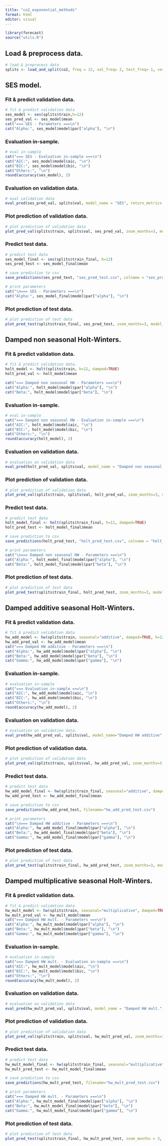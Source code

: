 ```yaml
---
title: "co2_exponential_methods"
format: html
editor: visual
---
```


```r
library(forecast)
source("utils.R")
```

## Load & preprocess data.

```r
# load & preprocess data
splits <- load_and_split(co2, freq = 12, val_freq= 2, test_freq= 1, verbose = FALSE)
```

## SES model.

### Fit & predict validation data.

```r
# fit & predict validation data
ses_model <- ses(splits$train,h=12)
ses_pred_val <- ses_model$mean
cat("=== SES - Parameters ===\n")
cat("Alpha:", ses_model$model$par["alpha"], "\n")
```

### Evaluation in-sample.

```r
# eval in-sample
cat("=== SES - Evaluation in-sample ===\n")
cat("AIC:", ses_model$model$aic, "\n")
cat("BIC:", ses_model$model$bic, "\n")
cat("Others:", "\n")
round(accuracy(ses_model), 2)

```

### Evaluation on validation data.

```r
# eval validation data
eval_pred(ses_pred_val, splits$val, model_name = "SES", return_metrics = FALSE)
```

### Plot prediction of validation data.

```r
# plot prediction of validation data
plot_pred_val(splits$train, splits$val, ses_pred_val, zoom_months=3, model_name="SES")
```

### Predict test data.

```r
# predict test data
ses_model_final <- ses(splits$train_final, h=12)
ses_pred_test <- ses_model_final$mean

# save prediction to csv
save_predictions(ses_pred_test, "ses_pred_test.csv", colname = "ses_prediction")

# print parameters
cat("\n=== SES - Parameters ===\n")
cat("Alpha:", ses_model_final$model$par["alpha"], "\n")
```

### Plot prediction of test data.

```r
# plot prediction of test data
plot_pred_test(splits$train_final, ses_pred_test, zoom_months=3, model_name = "SES")
```

## Damped non seasonal Holt-Winters.

### Fit & predict validation data.

```r
# fit & predict validation data.
holt_model <- holt(splits$train, h=12, damped=TRUE)
holt_pred_val <- holt_model$mean

cat("=== Damped non seasonal HW - Parameters ===\n")
cat("Alpha:", holt_model$model$par["alpha"], "\n")
cat("Beta:", holt_model$model$par["beta"], "\n")
```

### Evaluation in-sample.

```r
# eval in-sample
cat("=== Damped non seasonal HW - Evaluation in-sample ===\n")
cat("AIC:", holt_model$model$aic, "\n")
cat("BIC:", holt_model$model$bic, "\n")
cat("Others:", "\n")
round(accuracy(holt_model), 2)
```

### Evaluation on validation data.

```r
# evaluation on validation data
eval_pred(holt_pred_val, splits$val, model_name = "Damped non seasonal HW", return_metrics = FALSE)

```

### Plot prediction of validation data.

```r
# plot prediction of validation data
plot_pred_val(splits$train, splits$val, holt_pred_val, zoom_months=3, model_name="Damped non seasonal HW")
```

### Predict test data.

```r
# predict test data
holt_model_final <- holt(splits$train_final, h=12, damped=TRUE)
holt_pred_test <- holt_model_final$mean

# save prediction to csv
save_predictions(holt_pred_test, "holt_pred_test.csv", colname = "holt_prediction")

# print parameters
cat("\n=== Damped non seasonal HW - Parameters ===\n")
cat("Alpha:", holt_model_final$model$par["alpha"], "\n")
cat("Beta:", holt_model_final$model$par["beta"], "\n")
```

### Plot prediction of test data.

```r
# plot prediction of test data
plot_pred_test(splits$train_final, holt_pred_test, zoom_months=3, model_name = "Damped non seasonal HW")
```

## Damped additive seasonal Holt-Winters.

### Fit & predict validation data.

```r
# fit & predict validation data
hw_add_model <- hw(splits$train, seasonal="additive", damped=TRUE, h=12)
hw_add_pred_val <- hw_add_model$mean
cat("=== Damped HW additive - Parameters ===\n")
cat("Alpha:", hw_add_model$model$par["alpha"], "\n")
cat("Beta:", hw_add_model$model$par["beta"], "\n")
cat("Gamma:", hw_add_model$model$par["gamma"], "\n")
```

### Evaluation in-sample.

```r
# evaluation in-sample
cat("=== Evaluation in-sample ===\n")
cat("AIC:", hw_add_model$model$aic, "\n")
cat("BIC:", hw_add_model$model$bic, "\n")
cat("Others:", "\n")
round(accuracy(hw_add_model), 2)
```

### Evaluation on validation data.

```r
# evaluation on validation data.
eval_pred(hw_add_pred_val, splits$val, model_name="Damped HW additive", return_metrics = FALSE)
```

### Plot prediction of validation data.

```r
# plot prediction of validation data
plot_pred_val(splits$train, splits$val, hw_add_pred_val, zoom_months=3, model_name="Damped HW additive")
```

### Predict test data.

```r
# predict test data
hw_add_model_final <- hw(splits$train_final, seasonal="additive", damped=TRUE, h=12)
hw_add_pred_test <- hw_add_model_final$mean

# save prediction to csv
save_predictions(hw_add_pred_test, filename="hw_add_pred_test.csv")

# print parameters
cat("\n=== Damped HW additive - Parameters ===\n")
cat("Alpha:", hw_add_model_final$model$par["alpha"], "\n")
cat("Beta:", hw_add_model_final$model$par["beta"], "\n")
cat("Gamma:", hw_add_model_final$model$par["gamma"], "\n")
```

### Plot prediction of test data.

```r
# plot prediction of test data
plot_pred_test(splits$train_final, hw_add_pred_test, zoom_months=3, model_name = "Damped HW additive")
```

## Damped multiplicative seasonal Holt-Winters.

### Fit & predict validation data.

```r
# fit & predict validation data
hw_mult_model <- hw(splits$train, seasonal="multiplicative", damped=TRUE, h=12)
hw_mult_pred_val <- hw_mult_model$mean
cat("=== Damped HW mult. - Parameters ===\n")
cat("Alpha:", hw_mult_model$model$par["alpha"], "\n")
cat("Beta:", hw_mult_model$model$par["beta"], "\n")
cat("Gamma:", hw_mult_model$model$par["gamma"], "\n")
```

### Evaluation in-sample.

```r
# evaluation in-sample
cat("=== Damped HW mult. - Evaluation in-sample ===\n")
cat("AIC:", hw_mult_model$model$aic, "\n")
cat("BIC:", hw_mult_model$model$bic, "\n")
cat("Others:", "\n")
round(accuracy(hw_mult_model), 2)
```

### Evaluation on validation data.

```r
# evaluation on validation data
eval_pred(hw_mult_pred_val, splits$val, model_name = "Damped HW mult.", return_metrics = FALSE)
```

### Plot prediction of validation data.

```r
# plot prediction of validation data
plot_pred_val(splits$train, splits$val, hw_mult_pred_val, zoom_months=3, model_name="Damped HW mult.")
```

### Predict test data.

```r
# predict test data
hw_mult_model_final <- hw(splits$train_final, seasonal="multiplicative", damped=TRUE, h=12)
hw_mult_pred_test <- hw_mult_model_final$mean

# save prediction to csv
save_predictions(hw_mult_pred_test, filename="hw_mult_pred_test.csv")

# print parameters
cat("=== Damped HW mult. - Parameters ===\n")
cat("Alpha:", hw_mult_model_final$model$par["alpha"], "\n")
cat("Beta:", hw_mult_model_final$model$par["beta"], "\n")
cat("Gamma:", hw_mult_model_final$model$par["gamma"], "\n")
```

### Plot prediction of test data.

```r
# plot prediction of test data
plot_pred_test(splits$train_final, hw_mult_pred_test, zoom_months = 3, model_name ="Damped HW mult.")
```
